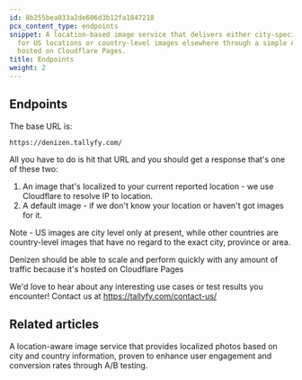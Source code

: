 ```yaml
---
id: 8b255bea033a2de606d3b12fa1847218
pcx_content_type: endpoints
snippet: A location-based image service that delivers either city-specific photos
  for US locations or country-level images elsewhere through a simple API endpoint
  hosted on Cloudflare Pages.
title: Endpoints
weight: 2
---
```


## Endpoints

The base URL is:

`https://denizen.tallyfy.com/`

All you have to do is hit that URL and you should get a response that's one of these two:

1. An image that's localized to your current reported location - we use Cloudflare to resolve IP to location.
2. A default image - if we don't know your location or haven't got images for it.

Note - US images are city level only at present, while other countries are country-level images that have no regard to the exact city, province or area.

Denizen should be able to scale and perform quickly with any amount of traffic because it's hosted on Cloudflare Pages

We'd love to hear about any interesting use cases or test results you encounter! Contact us at https://tallyfy.com/contact-us/


## Related articles
<CardGrid>
<LinkTitleCard header="<b>Overview</b>" href="/products/denizen/" > A location-aware image service that provides localized photos based on city and country information, proven to enhance user engagement and conversion rates through A/B testing. </LinkTitleCard>
</CardGrid>